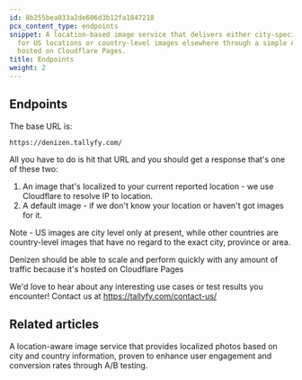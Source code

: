 ```yaml
---
id: 8b255bea033a2de606d3b12fa1847218
pcx_content_type: endpoints
snippet: A location-based image service that delivers either city-specific photos
  for US locations or country-level images elsewhere through a simple API endpoint
  hosted on Cloudflare Pages.
title: Endpoints
weight: 2
---
```


## Endpoints

The base URL is:

`https://denizen.tallyfy.com/`

All you have to do is hit that URL and you should get a response that's one of these two:

1. An image that's localized to your current reported location - we use Cloudflare to resolve IP to location.
2. A default image - if we don't know your location or haven't got images for it.

Note - US images are city level only at present, while other countries are country-level images that have no regard to the exact city, province or area.

Denizen should be able to scale and perform quickly with any amount of traffic because it's hosted on Cloudflare Pages

We'd love to hear about any interesting use cases or test results you encounter! Contact us at https://tallyfy.com/contact-us/


## Related articles
<CardGrid>
<LinkTitleCard header="<b>Overview</b>" href="/products/denizen/" > A location-aware image service that provides localized photos based on city and country information, proven to enhance user engagement and conversion rates through A/B testing. </LinkTitleCard>
</CardGrid>